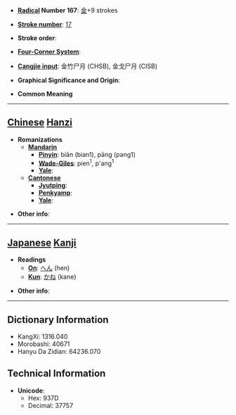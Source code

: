 * '''[[Wiktionary:Chinese radical index| Radical]] Number 167''': [[Wiktionary:Chinese radical index 金|金]]+9 strokes

* '''[[Wiktionary:Chinese total strokes index|Stroke number]]''': [[Wiktionary:Chinese total strokes index 17|17]]

* '''Stroke order''': 

* '''[[Wiktionary:Chinese four corner index|Four-Corner System]]''': 

* '''[[Wiktionary:Chinese Cangjie index|Cangjie input]]''': 金竹尸月 (CHSB), 金戈尸月 (CISB)

* '''Graphical Significance and Origin''': 

* '''Common Meaning'''

----

== [[Chinese]] [[Hanzi]] ==

* '''Romanizations'''
** '''[[Mandarin]]'''
*** '''[[Pinyin]]''': biān (bian1), pāng (pang1)
*** '''[[Wade-Giles]]''': pien<sup>1</sup>, p'ang<sup>1</sup>
*** '''[[Yale]]''': 
** '''[[Cantonese]]'''
*** '''[[Jyutping]]''':
*** '''[[Penkyamp]]''': 
*** '''[[Yale]]''': 

* '''Other info''': 

----

== [[Japanese]] [[Kanji]] ==

* '''Readings'''
** '''[[On]]''': [[へん]] (hen)
** '''[[Kun]]''': [[かね]] (kane)

* '''Other info''':  

----

== Dictionary Information ==

* KangXi: 1316.040
* Morobashi: 40671
* Hanyu Da Zidian: 64236.070

== Technical Information ==

* '''Unicode''':
** Hex: 937D
** Decimal: 37757